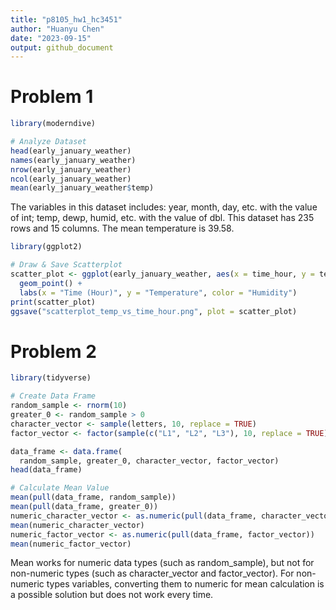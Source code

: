```yaml
---
title: "p8105_hw1_hc3451"
author: "Huanyu Chen"
date: "2023-09-15"
output: github_document
---
```


# Problem 1

```r
library(moderndive)

# Analyze Dataset
head(early_january_weather)
names(early_january_weather)
nrow(early_january_weather)
ncol(early_january_weather)
mean(early_january_weather$temp)
```

The variables in this dataset includes: year, month, day, etc. with the value of int; temp, dewp, humid, etc. with the value of dbl. This dataset has 235 rows and 15 columns. The mean temperature is 39.58.

```r
library(ggplot2)

# Draw & Save Scatterplot
scatter_plot <- ggplot(early_january_weather, aes(x = time_hour, y = temp, color = humid)) +
  geom_point() +
  labs(x = "Time (Hour)", y = "Temperature", color = "Humidity")
print(scatter_plot)
ggsave("scatterplot_temp_vs_time_hour.png", plot = scatter_plot)
```

# Problem 2
```r
library(tidyverse)

# Create Data Frame
random_sample <- rnorm(10)
greater_0 <- random_sample > 0
character_vector <- sample(letters, 10, replace = TRUE)
factor_vector <- factor(sample(c("L1", "L2", "L3"), 10, replace = TRUE))

data_frame <- data.frame(
  random_sample, greater_0, character_vector, factor_vector)
head(data_frame)

# Calculate Mean Value
mean(pull(data_frame, random_sample))
mean(pull(data_frame, greater_0))
numeric_character_vector <- as.numeric(pull(data_frame, character_vector))
mean(numeric_character_vector)
numeric_factor_vector <- as.numeric(pull(data_frame, factor_vector))
mean(numeric_factor_vector)

```

Mean works for numeric data types (such as random_sample), but not for non-numeric types (such as character_vector and factor_vector). For non-numeric types variables, converting them to numeric for mean calculation is a possible solution but does not work every time.